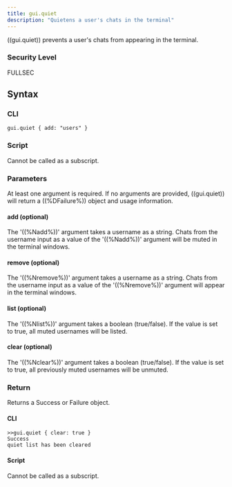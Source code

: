 ```yaml
---
title: gui.quiet
description: "Quietens a user's chats in the terminal"
---
```


((gui.quiet)) prevents a user's chats from appearing in the terminal.

### Security Level

FULLSEC

## Syntax

### CLI

```
gui.quiet { add: "users" }
```

### Script

Cannot be called as a subscript.

### Parameters

At least one argument is required. If no arguments are provided, ((gui.quiet)) will return a ((%DFailure%)) object and usage information.

#### add (optional)

The '((%Nadd%))' argument takes a username as a string. Chats from the username input as a value of the '((%Nadd%))' argument will be muted in the terminal windows.

#### remove (optional)

The '((%Nremove%))' argument takes a username as a string. Chats from the username input as a value of the '((%Nremove%))' argument will appear in the terminal windows.

#### list (optional)

The '((%Nlist%))' argument takes a boolean (true/false). If the value is set to true, all muted usernames will be listed.

#### clear (optional)

The '((%Nclear%))' argument takes a boolean (true/false). If the value is set to true, all previously muted usernames will be unmuted.

### Return

Returns a Success or Failure object.

#### CLI

```
>>gui.quiet { clear: true }
Success
quiet list has been cleared
```

#### Script

Cannot be called as a subscript.
